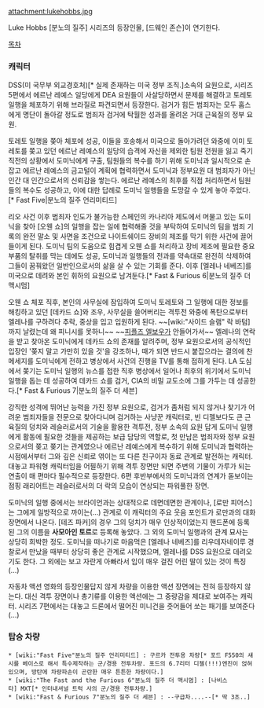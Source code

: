 attachment:lukehobbs.jpg

Luke Hobbs
[분노의 질주] 시리즈의 등장인물, [드웨인 존슨]이 연기한다.

[[목차]]

=== 캐릭터 ===

DSS(미 국무부 외교경호처)[* 실제 존재하는 미국 정부 조직.]소속의 요원으로, 시리즈 5편에서 에르난 레예스 일당에게 DEA 요원들이 사살당하면서 문제를 해결하고 토레토 일행을 체포하기 위해 브라질로 파견되면서 등장한다. 검거가 힘든 범죄자는 모두 홉스에게 명단이 돌아갈 정도로 범죄자 검거에 탁월한 성과를 올려온 거대 근육질의 정부 요원.

토레토 일행을 쫒아 체포에 성공, 이들을 호송해서 미국으로 돌아가려던 와중에 이미 토레토를 쫒고 있던 에르난 레예스의 일당의 습격에 자신을 제외한 팀원 전원을 잃고 죽기 직전의 상황에서 도미닉에게 구출, 팀원들의 복수를 하기 위해 도미닉과 일시적으로 손잡고 에르난 레예스의 금고털이 계획에 협력하면서 도미닉과 정부요원 대 범죄자가 아닌 인간 대 인간으로서의 신뢰감을 쌓는다. 에르난 레예스의 최후를 직접 처리하면서 팀원들의 복수도 성공하고, 이에 대한 답례로 도미닉 일행들을 도망갈 수 있게 놓아 주었다.[* Fast Five|분노의 질주 언리미티드]

리오 사건 이후 범죄자 인도가 불가능한 스페인의 카나리아 제도에서 머물고 있는 도미닉을 찾아 [오웬 쇼]의 일행을 잡는 일에 협력해줄 것을 부탁하여 도미닉의 팀을 범죄 기록의 완전 말소 및 사면을 조건으로 나이트쉐이드 장비의 제조를 막기 위한 사건에 끌어들이게 된다. 도미닉 팀의 도움으로 힘겹게 오웬 쇼를 처리하고 장비 제조에 필요한 중요 부품의 탈취를 막는 데에도 성공, 도미닉과 일행들의 전과를 약속대로 완전히 삭제하여 그들이 꿈꿔왔던 일반인으로서의 삶을 살 수 있는 기회를 준다. 이후 [엘레나 네베즈]를 미국으로 데려와 본인 휘하의 요원으로 남겨둔다.[* Fast & Furious 6|분노의 질주 더 맥시멈]

오웬 쇼 체포 직후, 본인의 사무실에 잠입하여 도미닉 토레토와 그 일행에 대한 정보를 해킹하고 있던 [데카드 쇼]와 조우, 사무실을 쓸어버리는 격투전 와중에 폭탄으로부터 엘레나를 구하려다 추락, 중상을 입고 입원하게 된다. ~~[wiki:"사이드 슬램" 락 바텀]까지 날렸는데 왜 피니시를 못하니~~ ~~[[피플즈 엘보우]]가 안들어가서~~ 엘레나의 연락을 받고 찾아온 도미닉에게 데카드 쇼의 존재를 알려주며, 정부 요원으로서의 공식적인 입장인 '쫒지 말고 가만히 있을 것'을 강조하나, 때가 되면 반드시 붙잡으라는 결의에 찬 메세지를 도미닉에게 전하고 병상에서 사건의 진행을 TV를 통해 접하게 된다. LA 도심에서 쫒기는 도미닉 일행의 뉴스를 접한 직후 병상에서 일어나 최후의 위기에서 도미닉 일행을 돕는 데 성공하여 데카드 쇼를 검거, CIA의 비밀 교도소에 그를 가두는 데 성공한다.[* Fast & Furious 7|분노의 질주 더 세븐]

강직한 성격에 뛰어난 능력을 가진 정부 요원으로, 검거가 좀처럼 되지 않거나 찾기가 어려운 범죄자들을 전문으로 찾아다니며 검거하는 사냥꾼 캐릭터로, 빈 디젤보다도 큰 근육질의 덩치와 레슬러로서의 기술을 활용한 격투전, 정부 소속의 요원 답게 도미닉 일행에게 활동에 필요한 것들을 제공하는 보급 담당의 역할로, 첫 만남은 범죄자와 정부 요원으로서의 쫒고 쫒기는 관계였으나 에르난 레예스에게 복수하기 위해 도미닉과 협력하는 시점에서부터 그와 깊은 신뢰로 엮이는 또 다른 친구이자 동료 관계로 발전하는 캐릭터. 대놓고 파워형 캐릭터임을 어필하기 위해 격투 장면만 되면 주변의 기물이 가루가 되는 연출이 매 편마다 필수적으로 등장한다. 6편 후반부에서의 도미닉과의 연계가 돋보이는 점핑 래리어트는 레슬러로서의 더 락의 모습이 연상되는 파워풀한 장면.

도미닉의 일행 중에서는 브라이언과는 상대적으로 데면데면한 관계이나, [로만 피어스]는 그에게 일방적으로 까이는(...) 관계로 이 캐릭터의 주요 웃음 포인트가 로만과의 대화 장면에서 나온다. [테즈 파커]의 경우 그의 덩치가 매우 인상적이었는지 핸드폰에 등록된 그의 이름을 '''사모아인 토르'''로 등록해 놓았다. 그 외의 도미닉 일행과의 관계 묘사는 상당히 희박한 정도. 도미닉을 떠나기로 마음먹은 [엘레나 네베즈]를 리우데자네이루 경찰로서 만났을 때부터 상당히 좋은 관계로 시작했으며, 엘레나를 DSS 요원으로 데려오기도 한다. 그 외에는 보고 자란게 아빠라서 입이 매우 걸진 어린 딸이 있는 것이 특징(...)

자동차 액션 영화의 등장인물답지 않게 차량을 이용한 액션 장면에는 전혀 등장하지 않는다. 대신 격투 장면이나 총기류를 이용한 액션에는 그 중량감을 제대로 보여주는 캐릭터. 시리즈 7편에서는 대놓고 드론에서 떨어진 미니건을 줏어들어 쏘는 패기를 보여준다(...)

=== 탑승 차량 ===
 * [wiki:"Fast Five"분노의 질주 언리미티드] : 구르카 전투용 차량[* 포드 F550의 섀시를 베이스로 해서 특수제작하는 군/경용 전투차량. 포드의 6.7리터 디젤(!!!)엔진이 얹혀있으며, 방탄에 차량파손이 곤란한 매우 튼튼한 차량이다.]
 * [wiki:"The Fast and the Furious 6"분노의 질주 더 맥시멈] : [나비스타] MXT[* 인터내셔널 트럭 사의 군/경용 전투차량.]
 * [wiki:"Fast & Furious 7"분노의 질주 더 세븐] : --구급차....--[* 딱 3초..]
